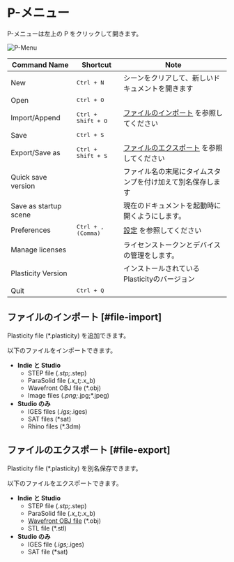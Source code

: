 # P-メニュー

P-メニューは左上の P をクリックして開きます。

![P-Menu](/img/file-menu.png)

| Command Name              | Shortcut                  | Note                                                       |
| ------------------------- | ------------------------- | ---------------------------------------------------------- |
| New                       | <kbd>Ctrl + N</kbd>         | シーンをクリアして、新しいドキュメントを開きます           |
| Open                      | <kbd>Ctrl + O</kbd>         |                                                            |
| Import/Append             | <kbd>Ctrl + Shift + O</kbd>   | [ファイルのインポート](#file-import) を参照してください    |
| Save                      | <kbd>Ctrl + S</kbd>         |                                                            |
| Export/Save as            | <kbd>Ctrl + Shift + S</kbd>   | [ファイルのエクスポート](#file-export) を参照してください   |
| Quick save version        |                           | ファイル名の末尾にタイムスタンプを付け加えて別名保存します |
| Save as startup scene     |                           | 現在のドキュメントを起動時に開くようにします。             |
| Preferences               | <kbd>Ctrl + , (Comma)</kbd> | [設定](./preferences) を参照してください                   |
| Manage licenses           |                           | ライセンストークンとデバイスの管理をします。               |
| Plasticity Version |                           | インストールされているPlasticityのバージョン               |
| Quit                      | <kbd>Ctrl + Q</kbd>         |                                                            |


## ファイルのインポート [#file-import]

Plasticity file (*.plasticity) を追加できます。


以下のファイルをインポートできます。

- **Indie と Studio** 
    - STEP file (*.stp;*.step)
    - ParaSolid file (*.x_t;*.x_b)
    - Wavefront OBJ file (*.obj)
    - Image files (*.png;*.jpg;*.jpeg)
- **Studio のみ**
    - IGES files (*.igs;*.iges) 
    - SAT files (*sat)
    - Rhino files (*.3dm) 

## ファイルのエクスポート [#file-export]

Plasticity file (*.plasticity) を別名保存できます。

以下のファイルをエクスポートできます。

- **Indie と Studio** 
    - STEP file (*.stp;*.step)
    - ParaSolid file (*.x_t;*.x_b)
    - [Wavefront OBJ file](./export-obj) (*.obj)
    - STL file (*.stl)
- **Studio のみ**
    - IGES file (*.igs;*.iges)
    - SAT file (*sat)








